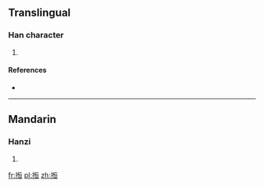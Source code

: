 ==Translingual==

===Han character===
{{Han char|rn=64|rad=手|as=09|sn=12|four=|canj=手心一一 (QPMM), X手心一一 (XQPMM)}}

# {{defn|Han|sort=手09}}

====References====
* {{Han ref|kx=0445.341|hdz=31924.011|uh=6404|ud=25604}}

----

==Mandarin==

===Hanzi===
{{cmn-hanzi|pin=[[gēng]] ([[geng1]])|wg=keng<sup>1</sup>}}

# {{defn|Mandarin|sort=手09}}

[[fr:搄]]
[[pl:搄]]
[[zh:搄]]